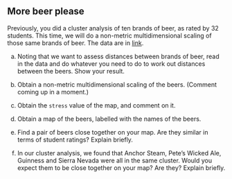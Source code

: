 ##  More beer please


 Previously, you did a cluster analysis of
ten brands of beer, as rated by 32 students. This time, we will do a
non-metric multidimensional scaling of those same brands of beer. The
data are in [link](http://ritsokiguess.site/datafiles/beer.txt).



(a) Noting that we want to assess distances between brands of beer,
read in the data and do whatever you need to do to work out
distances between the beers. Show your result.
 

(b) Obtain a non-metric multidimensional scaling of the
beers. (Comment coming up in a moment.)
 

(c) Obtain the `stress` value of the map, and comment on it.
 

(d) Obtain a map of the beers, labelled with the names of the
beers. 
 

(e) Find a pair of beers close together on your map. Are they
similar in terms of student ratings? Explain briefly.
 

(f) In our cluster analysis, we found that Anchor Steam, Pete's
Wicked Ale, Guinness and Sierra Nevada were all in the same
cluster. Would you expect them to be close together on your map? Are
they? Explain briefly.
 



